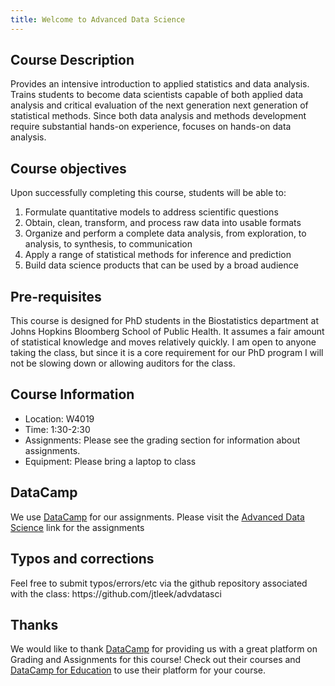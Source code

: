 ```yaml
---
title: Welcome to Advanced Data Science
---
```


## Course Description

Provides an intensive introduction to applied statistics and data analysis. Trains students to become data scientists capable of both applied data analysis and critical evaluation of the next generation next generation of statistical methods. Since both data analysis and methods development require substantial hands-on experience, focuses on hands-on data analysis.

## Course objectives

Upon successfully completing this course, students will be able to:

1. Formulate quantitative models to address scientific questions
2. Obtain, clean, transform, and process raw data into usable formats
3. Organize and perform a complete data analysis, from exploration, to analysis, to synthesis, to communication
4. Apply a range of statistical methods for inference and prediction
5. Build data science products that can be used by a broad audience

## Pre-requisites

This course is designed for PhD students in the Biostatistics department at Johns Hopkins Bloomberg School of Public Health. It assumes a fair amount of statistical knowledge and moves relatively quickly. I am open to anyone taking the class, but since it is a core requirement for our PhD program I will not be slowing down or allowing auditors for the class. 

## Course Information

* Location: W4019
* Time: 1:30-2:30
* Assignments: Please see the grading section for information about assignments. 
* Equipment: Please bring a laptop to class

## DataCamp
We use [DataCamp](https://www.datacamp.com/home) for our assignments.  Please visit the [Advanced Data Science](https://www.datacamp.com/groups/advanced-data-science) link for the assignments

## Typos and corrections

Feel free to submit typos/errors/etc via the github repository associated with the class: https://github.com/jtleek/advdatasci

## Thanks

We would like to thank [DataCamp](https://www.datacamp.com/home) for providing us with a great platform on Grading and Assignments for this course!  Check out their courses and [DataCamp for Education](https://www.datacamp.com/groups/education) to use their platform for your course.

